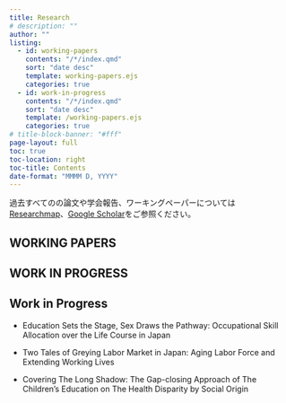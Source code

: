 ```yaml
---
title: Research
# description: ""
author: ""
listing:
  - id: working-papers
    contents: "/*/index.qmd"
    sort: "date desc"
    template: working-papers.ejs
    categories: true
  - id: work-in-progress
    contents: "/*/index.qmd"
    sort: "date desc"
    template: /working-papers.ejs
    categories: true
# title-block-banner: "#fff"
page-layout: full
toc: true
toc-location: right
toc-title: Contents
date-format: "MMMM D, YYYY"
---
```


過去すべてのの論文や学会報告、ワーキングペーパーについては<a href="https://github.com/sittaningo">Researchmap</a>、<a href="https://scholar.google.co.jp/citations?hl=ja&user=QJx5LRgAAAAJ&view_op=list_works&gmla=AJ1KiT3hvOAOFgTV7rGvKzHIwy0qyY5lPe862Uq5SSls-1Tt3EnTkvvSXrLEslQnNdjYkRVhtOVdJu66YaqL1jKputV2N0djHaETFidZdATIsCSaiotekpjfOzk">Google Scholar</a>をご参照ください。

## WORKING PAPERS

:::{#working-papers}
:::

## WORK IN PROGRESS

:::{#work-in-progress}
:::

## Work in Progress

- Education Sets the Stage, Sex Draws the Pathway: Occupational Skill Allocation over the Life Course in Japan

- Two Tales of Greying Labor Market in Japan: Aging Labor Force and Extending Working Lives

- Covering The Long Shadow: The Gap-closing Approach of The Children’s Education on The Health Disparity by Social Origin